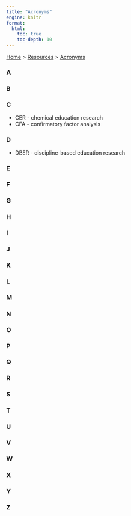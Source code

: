 ```yaml
---
title: "Acronyms"
engine: knitr
format:
  html: 
    toc: true
    toc-depth: 10
---
```


[Home](../index.qmd) > [Resources](/resources/resources.qmd) > [Acronyms](/resources/acronyms/acronyms.qmd)

### A
### B
### C
- CER - chemical education research
- CFA - confirmatory factor analysis

### D
- DBER - discipline-based education research

### E
### F
### G
### H
### I
### J
### K
### L
### M
### N
### O
### P
### Q
### R
### S
### T
### U
### V
### W
### X
### Y
### Z